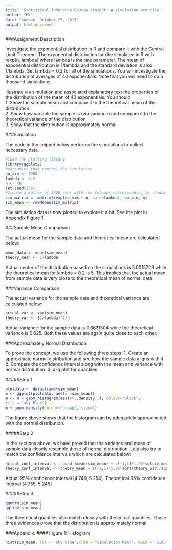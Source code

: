 ```yaml
---
title: 'Statistical Inference Course Project: A simulation exercise'
author: "MY"
date: "Sunday, October 25, 2015"
output: html_document
---
```

###Assignment Description

Investigate the exponential distribution in R and compare it with the Central Limit Theorem. The exponential distribution can be simulated in R with rexp(n, lambda) where lambda is the rate parameter. The mean of exponential distribution is 1/lambda and the standard deviation is also 1/lambda. Set lambda = 0.2 for all of the simulations. You will investigate the distribution of averages of 40 exponentials. Note that you will need to do a thousand simulations.  

Illustrate via simulation and associated explanatory text the properties of the distribution of the mean of 40 exponentials.  You should  
1. Show the sample mean and compare it to the theoretical mean of the distribution      
2. Show how variable the sample is (via variance) and compare it to the theoretical variance of the distribution  
3. Show that the distribution is approximately normal  

###Simulation

The code in the snippet below performs the simulations to collect necessary data.
```r
#load the plotting library
library(ggplot2)
#variables that control the simulation
no_sim <- 1000
lambda <- 0.2
n <- 40
set.seed(234)
#Create a matrix of 1000 rows with the columns corresponding to random simulation 40 times
sim_matrix <- matrix(rexp(no_sim * n, rate=lambda), no_sim, n)
sim_mean <- rowMeans(sim_matrix)
```
The simulation data is now plotted to explore it a bit. See the plot in Appendix Figure 1.

###Sample Mean Comparison

The actual mean for the sample data and theoretical mean are calculated below:
```r
mean_data <- mean(sim_mean)
theory_mean <- 1/lambda
```
Actual center of the distribution based on the simulations is 5.0015729 while the theoretical mean for lambda = 0.2 is 5. This implies that the actual mean from sample data is very close to the theoretical mean of normal data.

###Variance Comparison

The actual variance for the sample data and theoretical variance are calculated below:
```r
actual_var <- var(sim_mean)
theory_var <- (1/lambda)^2/n
```
Actual variance for the sample data is 0.6631504 while the theoretical variance is 0.625. Both these values are again quite close to each other.

###Approximately Normal Distribution

To prove the concept, we use the following three steps:
1. Create an approximate normal distribution and see how the sample data aligns with it.
2. Compare the confidence interval along with the mean and variance with normal distribution.
3. q-q plot for quantiles

#####Step 1
```r
plotdata <- data.frame(sim_mean)
m <- ggplot(plotdata, aes(x =sim_mean))
m <- m + geom_histogram(aes(y=..density..), colour="black",
fill = "sky Blue")
m + geom_density(colour="brown", size=1)
```

The figure above shows that the histogram can be adeqautely approximated with the normal distribution.

#####Step 2

In the sections above, we have proved that the variance and mean of sample data closely resemble those of normal distribution. Lets also try to match the confidence intervals which are calculated below:


```r
actual_conf_interval <- round (mean(sim_mean) + c(-1,1)*1.96*sd(sim_mean)/sqrt(n),3)
theory_conf_interval <- theory_mean + c(-1,1)*1.96*sqrt(theory_var)/sqrt(n)
```

Actual 95% confidence interval [4.749, 5.254]. Theoretical 95% confidence interval [4.755, 5.245]

#####Step 3
```r
qqnorm(sim_mean)
qqline(sim_mean)
```

The theoretical quantiles also match closely with the actual quantiles. These three evidences prove that the distribution is approximately normal.

###Appendix:
#### Figure 1: Histogram

```r
hist(sim_mean, col = "sky blue",xlab = "Simulation Mean", main = "Simulation Mean vs Frequency")
```